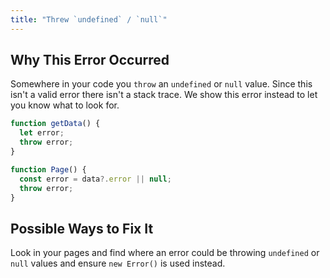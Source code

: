 ```yaml
---
title: "Threw `undefined` / `null`"
---
```


## Why This Error Occurred

Somewhere in your code you `throw` an `undefined` or `null` value. Since this isn't a valid error there isn't a stack trace. We show this error instead to let you know what to look for.

```js filename="pages/index.js"
function getData() {
  let error;
  throw error;
}

function Page() {
  const error = data?.error || null;
  throw error;
}
```

## Possible Ways to Fix It

Look in your pages and find where an error could be throwing `undefined` or `null` values and ensure `new Error()` is used instead.
